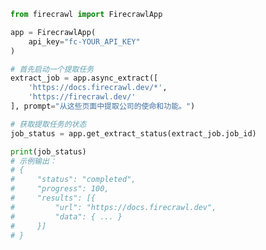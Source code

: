 ```python
from firecrawl import FirecrawlApp

app = FirecrawlApp(
    api_key="fc-YOUR_API_KEY"
)

# 首先启动一个提取任务
extract_job = app.async_extract([
    'https://docs.firecrawl.dev/*', 
    'https://firecrawl.dev/'
], prompt="从这些页面中提取公司的使命和功能。")

# 获取提取任务的状态
job_status = app.get_extract_status(extract_job.job_id)

print(job_status)
# 示例输出：
# {
#     "status": "completed",
#     "progress": 100,
#     "results": [{
#         "url": "https://docs.firecrawl.dev",
#         "data": { ... }
#     }]
# }
```